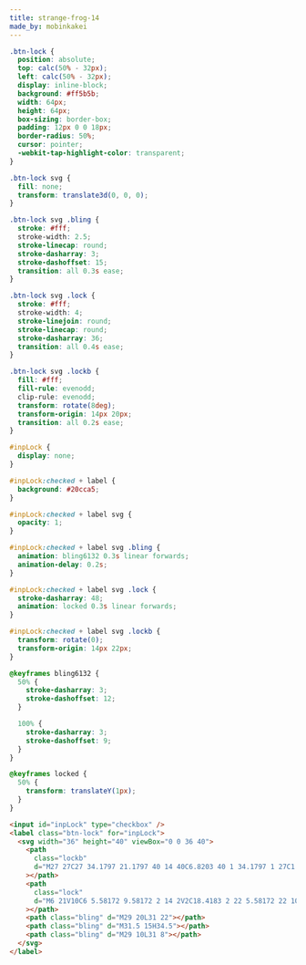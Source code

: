 ```yaml
---
title: strange-frog-14
made_by: mobinkakei
---
```


```css
.btn-lock {
  position: absolute;
  top: calc(50% - 32px);
  left: calc(50% - 32px);
  display: inline-block;
  background: #ff5b5b;
  width: 64px;
  height: 64px;
  box-sizing: border-box;
  padding: 12px 0 0 18px;
  border-radius: 50%;
  cursor: pointer;
  -webkit-tap-highlight-color: transparent;
}

.btn-lock svg {
  fill: none;
  transform: translate3d(0, 0, 0);
}

.btn-lock svg .bling {
  stroke: #fff;
  stroke-width: 2.5;
  stroke-linecap: round;
  stroke-dasharray: 3;
  stroke-dashoffset: 15;
  transition: all 0.3s ease;
}

.btn-lock svg .lock {
  stroke: #fff;
  stroke-width: 4;
  stroke-linejoin: round;
  stroke-linecap: round;
  stroke-dasharray: 36;
  transition: all 0.4s ease;
}

.btn-lock svg .lockb {
  fill: #fff;
  fill-rule: evenodd;
  clip-rule: evenodd;
  transform: rotate(8deg);
  transform-origin: 14px 20px;
  transition: all 0.2s ease;
}

#inpLock {
  display: none;
}

#inpLock:checked + label {
  background: #20cca5;
}

#inpLock:checked + label svg {
  opacity: 1;
}

#inpLock:checked + label svg .bling {
  animation: bling6132 0.3s linear forwards;
  animation-delay: 0.2s;
}

#inpLock:checked + label svg .lock {
  stroke-dasharray: 48;
  animation: locked 0.3s linear forwards;
}

#inpLock:checked + label svg .lockb {
  transform: rotate(0);
  transform-origin: 14px 22px;
}

@keyframes bling6132 {
  50% {
    stroke-dasharray: 3;
    stroke-dashoffset: 12;
  }

  100% {
    stroke-dasharray: 3;
    stroke-dashoffset: 9;
  }
}

@keyframes locked {
  50% {
    transform: translateY(1px);
  }
}
```

```html
<input id="inpLock" type="checkbox" />
<label class="btn-lock" for="inpLock">
  <svg width="36" height="40" viewBox="0 0 36 40">
    <path
      class="lockb"
      d="M27 27C27 34.1797 21.1797 40 14 40C6.8203 40 1 34.1797 1 27C1 19.8203 6.8203 14 14 14C21.1797 14 27 19.8203 27 27ZM15.6298 26.5191C16.4544 25.9845 17 25.056 17 24C17 22.3431 15.6569 21 14 21C12.3431 21 11 22.3431 11 24C11 25.056 11.5456 25.9845 12.3702 26.5191L11 32H17L15.6298 26.5191Z"
    ></path>
    <path
      class="lock"
      d="M6 21V10C6 5.58172 9.58172 2 14 2V2C18.4183 2 22 5.58172 22 10V21"
    ></path>
    <path class="bling" d="M29 20L31 22"></path>
    <path class="bling" d="M31.5 15H34.5"></path>
    <path class="bling" d="M29 10L31 8"></path>
  </svg>
</label>
```
